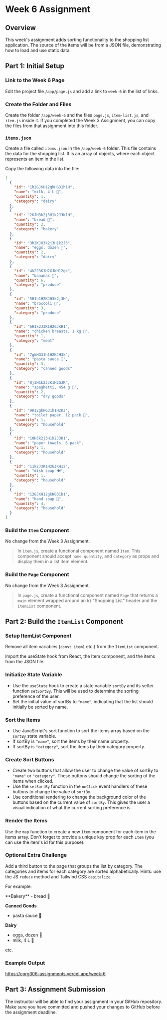# Week 6 Assignment

## Overview

This week's assignment adds sorting functionality to the shopping list application. The source of the items will be from a JSON file, demonstrating how to load and use static data.


## Part 1: Initial Setup

<Steps>

### Link to the Week 6 Page

Edit the project file `/app/page.js` and add a link to `week-6` in the list of links.

### Create the Folder and Files

Create the folder `/app/week-6` and the files `page.js`, `item-list.js`, and `item.js` inside it. If you completed the Week 3 Assignment, you can copy the files from that assignment into this folder.

### `items.json`

Create a file called `items.json` in the `/app/week-6` folder. This file contains the data for the shopping list. It is an array of objects, where each object represents an item in the list.

Copy the following data into the file:

```json copy
[
  {
    "id": "1h2GJKH12gkHG31h1H",
    "name": "milk, 4 L 🥛",
    "quantity": 1,
    "category": "dairy"
  },
  {
    "id": "2KJH3k2j3H1k2J3K1H",
    "name": "bread 🍞",
    "quantity": 2,
    "category": "bakery"
  },
  {
    "id": "3h2KJH3k2j3H1k2J3",
    "name": "eggs, dozen 🥚",
    "quantity": 2,
    "category": "dairy"
  },
  {
    "id": "4k2J3K1H2GJKH12gk",
    "name": "bananas 🍌",
    "quantity": 6,
    "category": "produce"
  },
  {
    "id": "5H1h1H2KJH3k2j3H",
    "name": "broccoli 🥦",
    "quantity": 3,
    "category": "produce"
  },
  {
    "id": "6H1k2J3K1H2GJKH1",
    "name": "chicken breasts, 1 kg 🍗",
    "quantity": 1,
    "category": "meat"
  },
  {
    "id": "7gkHG31h1H2KJH3k",
    "name": "pasta sauce 🍝",
    "quantity": 3,
    "category": "canned goods"
  },
  {
    "id": "8j3H1k2J3K1H2GJK",
    "name": "spaghetti, 454 g 🍝",
    "quantity": 2,
    "category": "dry goods"
  },
  {
    "id": "9H12gkHG31h1H2KJ",
    "name": "toilet paper, 12 pack 🧻",
    "quantity": 1,
    "category": "household"
  },
  {
    "id": "10H3k2j3H1k2J3K1",
    "name": "paper towels, 6 pack",
    "quantity": 1,
    "category": "household"
  },
  {
    "id": "11k2J3K1H2GJKH12",
    "name": "dish soap 🍽️",
    "quantity": 1,
    "category": "household"
  },
  {
    "id": "12GJKH12gkHG31h1",
    "name": "hand soap 🧼",
    "quantity": 4,
    "category": "household"
  }
]
```

### Build the `Item` Component

No change from the Week 3 Assignment.

> In `item.js`, create a functional component named `Item`. This component should accept `name`, `quantity`, and `category` as props and display them in a list item element.

### Build the `Page` Component

No change from the Week 3 Assignment.

> In `page.js`, create a functional component named `Page` that returns a `main` element wrapped around an `h1` "Shopping List" header and the `ItemList` component.

</Steps>

## Part 2: Build the `ItemList` Component

<Steps>

### Setup ItemList Component

Remove all item variables (`const item1` etc.) from the `ItemList` component.

Import the useState hook from React, the Item component, and the items from the JSON file.

### Initialize State Variable

- Use the `useState` hook to create a state variable `sortBy` and its setter function `setSortBy`. This will be used to determine the sorting preference of the user.
- Set the initial value of sortBy to `"name"`, indicating that the list should initially be sorted by name.

### Sort the Items

- Use JavaScript's sort function to sort the items array based on the `sortBy` state variable.
- If sortBy is `"name"`, sort the items by their name property.
- If sortBy is `"category"`, sort the items by their category property.

### Create Sort Buttons

- Create two buttons that allow the user to change the value of sortBy to `"name"` or `"category"`. These buttons should change the sorting of the items when clicked.
- Use the `setSortBy` function in the `onClick` event handlers of these buttons to change the value of `sortBy`.
- Use conditional rendering to change the background color of the buttons based on the current value of `sortBy`. This gives the user a visual indication of what the current sorting preference is.

### Render the Items

Use the `map` function to create a new `Item` component for each item in the items array. Don't forget to provide a unique key prop for each `Item` (you can use the item's id for this purpose).

</Steps>

### Optional Extra Challenge

Add a third button to the page that groups the list by category. The categories and items for each category are sorted alphabetically. Hints: use the JS `reduce` method and Tailwind CSS `capitalize`.

For example:

<div className="border p-3">
**Bakery**
- bread 🍞

**Canned Goods**

- pasta sauce 🍝

**Dairy**

- eggs, dozen 🥚
- milk, 4 L 🥛

etc.

</div>

### Example Output

https://cprg306-assignments.vercel.app/week-6

## Part 3: Assignment Submission

The instructor will be able to find your assignment in your GitHub repository. Make sure you have committed and pushed your changes to GitHub before the assignment deadline.



<AssignmentChecker week="6" />
